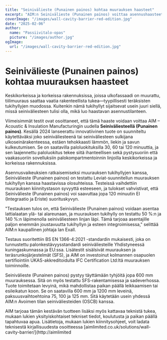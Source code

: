 ```yaml
---
title: "Seinivälieste (Punainen painos) kohtaa muurauksen haasteet"
excerpt: "AIM:n Seinivälieste (Punainen painos) voittaa asennushaasteet integroimalla muurauksen tukihyllyihin samalla kun se varmistaa vahvan palosuojan."
coverImage: "/images/wall-cavity-barrier-red-edition.jpg"
date: "2025-02-06"
author:
  name: "Passiivitalo-opas"
  picture: "/images/author.jpg"
ogImage:
  url: "/images/wall-cavity-barrier-red-edition.jpg"
---
```


# Seinivälieste (Punainen painos) kohtaa muurauksen haasteet

Keskikorkeissa ja korkeissa rakennuksissa, joissa ulkofassaadi on muurattu, tiilimuuraus saattaa vaatia rakenteellista tukea—tyypillisesti teräksisten tukihyllyjen muodossa. Kuitenkin nämä tukihyllyt sijaitsevat usein juuri siellä, missä seiniväliesteen tulisi olla, mikä luo haastavan asennustilanteen.

Viimeisimmät testit ovat osoittaneet, että tämä haaste voidaan voittaa AIM – Acoustic & Insulation Manufacturingin uudella **Seiniväliesteellä (Punainen painos)**. Kesällä 2024 lanseerattu innovatiivinen tuote on suunniteltu käytettäväksi joko seiniväliesteenä tai seiniväliesteen sulkijana ulkoseinärakenteessa, estäen tehokkaasti lämmön, liekin ja savun kulkeutumisen. Se on saatavilla paloluokituksilla 30, 60 tai 120 minuuttia, ja sen laajennettu paloluokitus tekee siitä ihanteellisen sekä pystysuoriin että vaakasuoriin sovelluksiin palokompartmentoinnin linjoilla keskikorkeissa ja korkeissa rakennuksissa.

Asennusvaikeuksien ratkaisemiseksi muurauksen tukihyllyjen kanssa, Seinivälieste (Punainen painos) on testattu Leviat-suunnitellun muurauksen tukihyllyn kanssa haastavissa olosuhteissa. Testeissä vaihdettiin muurauksen kiinnitystason syvyyttä esteeseen, ja tulokset vahvistivat, että Seinivälieste (Punainen painos) voi saavuttaa jopa 120 minuutin EI (Integraatio ja Eriste) suorituskyvyn.

"Testauksen tulos on, että Seinivälieste (Punainen painos) voidaan asentaa lattialaatan ylä- tai alareunaan, ja muurauksen tukihylly on testattu 50 %:n ja 140 %:n läpimenolla seiniväliesteen linjan läpi. Tämä tarjoaa asentajille paljon enemmän joustavuutta tukihyllyn ja esteen integroimisessa," selittää AIM:n kaupallinen johtaja Ian Exall.

Testaus suoritettiin BS EN 1366-4:2021 -standardin mukaisesti, joka on tunnustettu palonkestävyysstandardi seiniväliesteille Yhdistyneessä kuningaskunnassa ja EU:ssa. Lisätestit sisälsivät muurauksen ja teräsrunkojärjestelmät (SFS), ja AIM on investoinut kolmannen osapuolen sertifiointiin UKAS-akkreditoidulta IFC Certification Ltd:ltä muurauksen toiminnoille.

Seinivälieste (Punainen painos) pystyy täyttämään tyhjöitä jopa 600 mm muurauksessa. Sitä on myös testattu SFS-rakentamisessa ja sadeverhossa. Tuote toimitetaan levyinä, mikä mahdollistaa paikan päällä leikkaamisen tai esileikatun koon. Se on saatavilla 600 mm ja 1200 mm leveinä, paksuusvaihtoehtoina 75, 100 ja 125 mm. Sitä käytetään usein yhdessä AIM:n Avoimen tilan seiniväliesteiden (OSCB) kanssa.

AIM tarjoaa tämän kestävän tuotteen lisäksi myös kattavaa teknistä tukea, mukaan lukien yksityiskohtaiset tekniset tiedot, koulutusta ja paikan päällä tapahtuvaa apua. Lisätietoja, mukaan lukien kiinnitysohjeet, voit ladata teknisestä kirjallisuudesta osoitteessa [aimlimited.co.uk/solutions/wall-cavity-barrier/](http://aimlimited